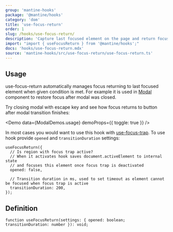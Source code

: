 ```yaml
---
group: 'mantine-hooks'
package: '@mantine/hooks'
category: 'dom'
title: 'use-focus-return'
order: 1
slug: /hooks/use-focus-return/
description: 'Capture last focused element on the page and return focus to it once condition is met'
import: "import { useFocusReturn } from '@mantine/hooks';"
docs: 'hooks/use-focus-return.mdx'
source: 'mantine-hooks/src/use-focus-return/use-focus-return.ts'
---
```



## Usage

use-focus-return automatically manages focus returning to last focused element when given condition is met.
For example it is used in [Modal](/core/modal/) component to restore focus after modal was closed.

Try closing modal with escape key and see how focus returns to button after modal transition finishes:

<Demo data={ModalDemos.usage} demoProps={{ toggle: true }} />

In most cases you would want to use this hook with [use-focus-trap](/hooks/use-focus-trap/).
To use hook provide `opened` and `transitionDuration` settings:

```tsx
useFocusReturn({
  // Is region with focus trap active?
  // When it activates hook saves document.activeElement to internal state
  // and focuses this element once focus trap is deactivated
  opened: false,

  // Transition duration in ms, used to set timeout as element cannot be focused when focus trap is active
  transitionDuration: 200,
});
```

## Definition

```tsx
function useFocusReturn(settings: { opened: boolean; transitionDuration: number }): void;
```
